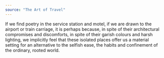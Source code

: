 ```yaml
---
source: "The Art of Travel"
---
```


If we find poetry in the service station and motel, if we are drawn to the airport or train carriage, it is perhaps because, in spite of their architectural compromises and discomforts, in spite of their garish colours and harsh lighting, we implicitly feel that these isolated places offer us a material setting for an alternative to the selfish ease, the habits and confinement of the ordinary, rooted world.


